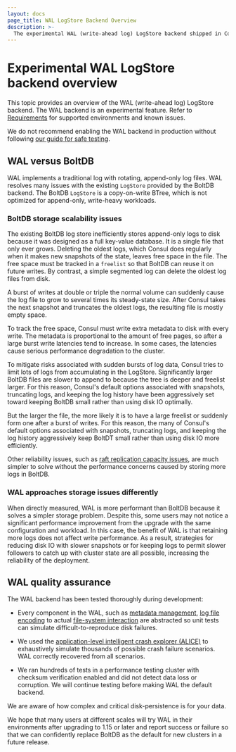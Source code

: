```yaml
---
layout: docs
page_title: WAL LogStore Backend Overview
description: >-
  The experimental WAL (write-ahead log) LogStore backend shipped in Consul 1.15 is intended to replace the BoltDB backend, improving performance and log storage issues.
---
```


# Experimental WAL LogStore backend overview

This topic provides an overview of the WAL (write-ahead log) LogStore backend.
The WAL backend is an experimental feature. Refer to
[Requirements](/consul/docs/agent/wal-logstore/enable#requirements) for
supported environments and known issues.

We do not recommend enabling the WAL backend in production without following
[our guide for safe
testing](/consul/docs/agent/wal-logstore/enable).

## WAL versus BoltDB

WAL implements a traditional log with rotating, append-only log files. WAL resolves many issues with the existing `LogStore` provided by the BoltDB backend. The BoltDB `LogStore` is a copy-on-write BTree, which is not optimized for append-only, write-heavy workloads.

### BoltDB storage scalability issues

The existing BoltDB log store inefficiently stores append-only logs to disk because it was designed as a full key-value database. It is a single file that only ever grows. Deleting the oldest logs, which Consul does regularly when it makes new snapshots of the state, leaves free space in the file. The free space must be tracked in a `freelist` so that BoltDB can reuse it on future writes. By contrast, a simple segmented log can delete the oldest log files from disk.

A burst of writes at double or triple the normal volume can suddenly cause the log file to grow to several times its steady-state size. After Consul takes the next snapshot and truncates the oldest logs, the resulting file is mostly empty space.

To track the free space, Consul must write extra metadata to disk with every write. The metadata is proportional to the amount of free pages, so after a large burst write latencies tend to increase. In some cases, the latencies cause serious performance degradation to the cluster.

To mitigate risks associated with sudden bursts of log data, Consul tries to limit lots of logs from accumulating in the LogStore. Significantly larger BoltDB files are slower to append to because the tree is deeper and freelist larger. For this reason, Consul's default options associated with snapshots, truncating logs, and keeping the log history have been aggressively set toward keeping BoltDB small rather than using disk IO optimally.

But the larger the file, the more likely it is to have a large freelist or suddenly form one after a burst of writes. For this reason, the many of Consul's default options associated with snapshots, truncating logs, and keeping the log history aggressively keep BoltDT small rather than using disk IO more efficiently.

Other reliability issues, such as [raft replication capacity issues](/consul/docs/agent/telemetry#raft-replication-capacity-issues), are much simpler to solve without the performance concerns caused by storing more logs in BoltDB.

### WAL approaches storage issues differently

When directly measured, WAL is more performant than BoltDB because it solves a simpler storage problem. Despite this, some users may not notice a significant performance improvement from the upgrade with the same configuration and workload. In this case, the benefit of WAL is that retaining more logs does not affect write performance. As a result, strategies for reducing disk IO with slower snapshots or for keeping logs to permit slower followers to catch up with cluster state are all possible, increasing the reliability of the deployment.

## WAL quality assurance

The WAL backend has been tested thoroughly during development:

- Every component in the WAL, such as [metadata management](https://github.com/hashicorp/raft-wal/blob/main/types/meta.go), [log file encoding](https://github.com/hashicorp/raft-wal/blob/main/types/segment.go) to actual [file-system interaction](https://github.com/hashicorp/raft-wal/blob/main/types/vfs.go) are abstracted so unit tests can simulate difficult-to-reproduce disk failures.

- We used the [application-level intelligent crash explorer (ALICE)](https://github.com/hashicorp/raft-wal/blob/main/alice/README.md) to exhaustively simulate thousands of possible crash failure scenarios. WAL correctly recovered from all scenarios.

- We ran hundreds of tests in a performance testing cluster with checksum verification enabled and did not detect data loss or corruption. We will continue testing before making WAL the default backend.

We are aware of how complex and critical disk-persistence is for your data.

We hope that many users at different scales will try WAL in their environments after upgrading to 1.15 or later and report success or failure so that we can confidently replace BoltDB as the default for new clusters in a future release.

